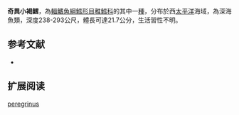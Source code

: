 {{Speciesbox
| name = 奇異小褐鱈
| image = 
| image_width = 250px
| status = NE
| status_system = iucn3.1
| trend = unknow
| genus = Physiculus
| species = peregrinus
| authority = [[Günther|Günther]], 1872
| synonyms = *''Pseudophycis peregrinus'',Günther, 1872
}}
'''奇異小褐鱈'''，為[[輻鰭魚綱|輻鰭魚綱]][[鱈形目|鱈形目]][[稚鱈科|稚鱈科]]的其中一[[種|種]]，分布於西[[太平洋|太平洋]]海域，為深海魚類，深度238-293公尺，體長可達21.7公分，生活習性不明。

==参考文献==
*{{FishBase_species|genus=Physiculus|species=peregrinus|year=2016|month=2}}

== 扩展阅读 ==
{{refbegin}}
{{wikispecies-inline|Physiculus peregrinus|奇異小褐鱈}}
{{refend}}
{{Taxonbar|from=Q2310359}}

[[Category:小褐鱈屬|peregrinus]]


{{鱈形目小作品}}